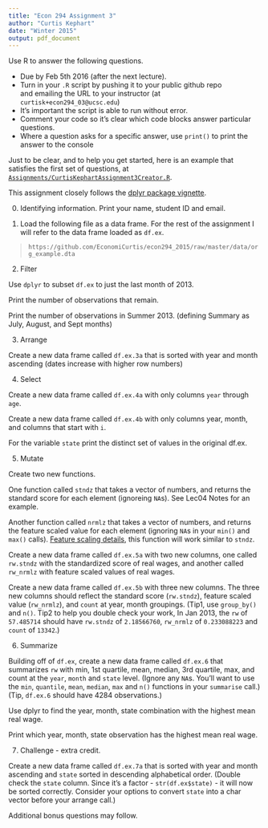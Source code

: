 ```yaml
---
title: "Econ 294 Assignment 3"
author: "Curtis Kephart"
date: "Winter 2015"
output: pdf_document
---
```


Use R to answer the following questions. 

- Due by Feb 5th 2016 (after the next lecture). 
- Turn in your `.R` script by pushing it to your public github repo  
and emailing the URL to your instructor (at `curtisk+econ294_03@ucsc.edu`) 
- It's important the script is able to run without error.
- Comment your code so it's clear which code blocks answer particular questions. 
- Where a question asks for a specific answer, use `print()` to print the answer to the console

Just to be clear, and to help you get started, here is an example that satisfies the first set of questions, at [`Assignments/CurtisKephartAssignment3Creator.R`](https://github.com/EconomiCurtis/econ294_2015/blob/master/Assignments/CurtisKephartAssignment3Creator.R).

This assignment closely follows the [dplyr package vignette](https://cran.rstudio.com/web/packages/dplyr/vignettes/introduction.html).   


0. Identifying information. Print your name, student ID and email. 

1. Load the following file as a data frame. For the rest of the assignment I will refer to the data frame loaded as `df.ex`.

>`https://github.com/EconomiCurtis/econ294_2015/raw/master/data/org_example.dta`

2. Filter

Use `dplyr` to subset `df.ex` to just the  last month of 2013. 

Print the number of observations that remain.

Print the number of observations in Summer 2013. (defining Summary as July, August, and Sept months)


3. Arrange

Create a new data frame called `df.ex.3a` that is sorted with year and month ascending (dates increase with higher row numbers)

4. Select

Create a new data frame called `df.ex.4a` with only columns `year` through `age`.

Create a new data frame called `df.ex.4b` with only columns year, month, and columns that start with `i`.

For the variable `state` print the distinct set of values in the original df.ex.



5. Mutate

Create two new functions. 

One function called `stndz` that takes a vector of numbers, and returns the standard score for each element (ignoreing `NA`s). See Lec04 Notes for an example. 

Another function called `nrmlz` that takes a vector of numbers, and returns the feature scaled value for each element (ignoring `NA`s in your `min()` and `max()` calls). [Feature scaling details](https://en.wikipedia.org/wiki/Feature_scaling), this function will work similar to `stndz`.

Create a new data frame called `df.ex.5a` with two new columns, one called `rw.stndz` with the standardized score of real wages, and another called `rw_nrmlz` with feature scaled values of real wages. 

Create a new data frame called `df.ex.5b` with three new columns. The three new columns should reflect the standard score (`rw.stndz`), feature scaled value (`rw_nrmlz`), and `count` at year, month groupings. 
(Tip1, use `group_by()` and `n()`. Tip2 to help you double check your work, In Jan 2013, the `rw` of `57.485714` should have `rw.stndz` of `2.18566760`, `rw_nrmlz` of `0.233088223` and `count` of `13342`.)

6. Summarize 

Building off of `df.ex`, create a new data frame called `df.ex.6` that summarizes `rw` with min, 1st quartile, mean, median, 3rd quartile, max, and count at the `year`, `month` and `state` level. (Ignore any `NA`s. You'll want to use the `min`, `quantile`, `mean`, `median`, `max` and `n()` functions in your `summarise` call.) (Tip, `df.ex.6` should have 4284 observations.)

Use dplyr to find the year, month, state combination with the highest mean real wage. 

Print which year, month, state observation has the highest mean real wage. 


7. Challenge - extra credit. 

Create a new data frame called `df.ex.7a` that is sorted with year and month ascending and `state` sorted in descending alphabetical order. (Double check the `state` column. Since it's a factor - `str(df.ex$state)` -  it will now be sorted correctly. Consider your options to convert `state` into a char vector before your arrange call.)

Additional bonus questions may follow. 




